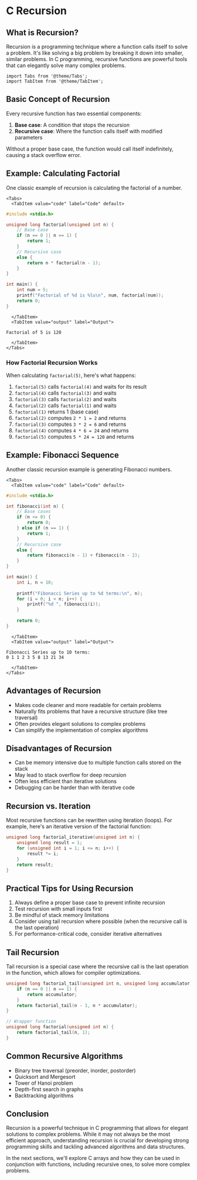 # C Recursion

## What is Recursion?

Recursion is a programming technique where a function calls itself to solve a problem. It's like solving a big problem by breaking it down into smaller, similar problems. In C programming, recursive functions are powerful tools that can elegantly solve many complex problems.

```mdx-code-block
import Tabs from '@theme/Tabs';
import TabItem from '@theme/TabItem';
```

## Basic Concept of Recursion

Every recursive function has two essential components:

1. **Base case**: A condition that stops the recursion
2. **Recursive case**: Where the function calls itself with modified parameters

Without a proper base case, the function would call itself indefinitely, causing a stack overflow error.

## Example: Calculating Factorial

One classic example of recursion is calculating the factorial of a number.

```mdx-code-block
<Tabs>
  <TabItem value="code" label="Code" default>
```

```c
#include <stdio.h>

unsigned long factorial(unsigned int n) {
    // Base case
    if (n == 0 || n == 1) {
        return 1;
    } 
    // Recursive case
    else {
        return n * factorial(n - 1);
    }
}

int main() {
    int num = 5;
    printf("Factorial of %d is %lu\n", num, factorial(num));
    return 0;
}
```

```mdx-code-block
  </TabItem>
  <TabItem value="output" label="Output">
```

```
Factorial of 5 is 120
```

```mdx-code-block
  </TabItem>
</Tabs>
```

### How Factorial Recursion Works

When calculating `factorial(5)`, here's what happens:

1. `factorial(5)` calls `factorial(4)` and waits for its result
2. `factorial(4)` calls `factorial(3)` and waits
3. `factorial(3)` calls `factorial(2)` and waits
4. `factorial(2)` calls `factorial(1)` and waits
5. `factorial(1)` returns 1 (base case)
6. `factorial(2)` computes `2 * 1 = 2` and returns
7. `factorial(3)` computes `3 * 2 = 6` and returns
8. `factorial(4)` computes `4 * 6 = 24` and returns
9. `factorial(5)` computes `5 * 24 = 120` and returns

## Example: Fibonacci Sequence

Another classic recursion example is generating Fibonacci numbers.

```mdx-code-block
<Tabs>
  <TabItem value="code" label="Code" default>
```

```c
#include <stdio.h>

int fibonacci(int n) {
    // Base cases
    if (n <= 0) {
        return 0;
    } else if (n == 1) {
        return 1;
    } 
    // Recursive case
    else {
        return fibonacci(n - 1) + fibonacci(n - 2);
    }
}

int main() {
    int i, n = 10;
    
    printf("Fibonacci Series up to %d terms:\n", n);
    for (i = 0; i < n; i++) {
        printf("%d ", fibonacci(i));
    }
    
    return 0;
}
```

```mdx-code-block
  </TabItem>
  <TabItem value="output" label="Output">
```

```
Fibonacci Series up to 10 terms:
0 1 1 2 3 5 8 13 21 34
```

```mdx-code-block
  </TabItem>
</Tabs>
```

## Advantages of Recursion

- Makes code cleaner and more readable for certain problems
- Naturally fits problems that have a recursive structure (like tree traversal)
- Often provides elegant solutions to complex problems
- Can simplify the implementation of complex algorithms

## Disadvantages of Recursion

- Can be memory intensive due to multiple function calls stored on the stack
- May lead to stack overflow for deep recursion
- Often less efficient than iterative solutions
- Debugging can be harder than with iterative code

## Recursion vs. Iteration

Most recursive functions can be rewritten using iteration (loops). For example, here's an iterative version of the factorial function:

```c
unsigned long factorial_iterative(unsigned int n) {
    unsigned long result = 1;
    for (unsigned int i = 1; i <= n; i++) {
        result *= i;
    }
    return result;
}
```

## Practical Tips for Using Recursion

1. Always define a proper base case to prevent infinite recursion
2. Test recursion with small inputs first
3. Be mindful of stack memory limitations
4. Consider using tail recursion where possible (when the recursive call is the last operation)
5. For performance-critical code, consider iterative alternatives

## Tail Recursion

Tail recursion is a special case where the recursive call is the last operation in the function, which allows for compiler optimizations.

```c
unsigned long factorial_tail(unsigned int n, unsigned long accumulator) {
    if (n == 0 || n == 1) {
        return accumulator;
    }
    return factorial_tail(n - 1, n * accumulator);
}

// Wrapper function
unsigned long factorial(unsigned int n) {
    return factorial_tail(n, 1);
}
```

## Common Recursive Algorithms

- Binary tree traversal (preorder, inorder, postorder)
- Quicksort and Mergesort
- Tower of Hanoi problem
- Depth-first search in graphs
- Backtracking algorithms

## Conclusion

Recursion is a powerful technique in C programming that allows for elegant solutions to complex problems. While it may not always be the most efficient approach, understanding recursion is crucial for developing strong programming skills and tackling advanced algorithms and data structures.

In the next sections, we'll explore C arrays and how they can be used in conjunction with functions, including recursive ones, to solve more complex problems.